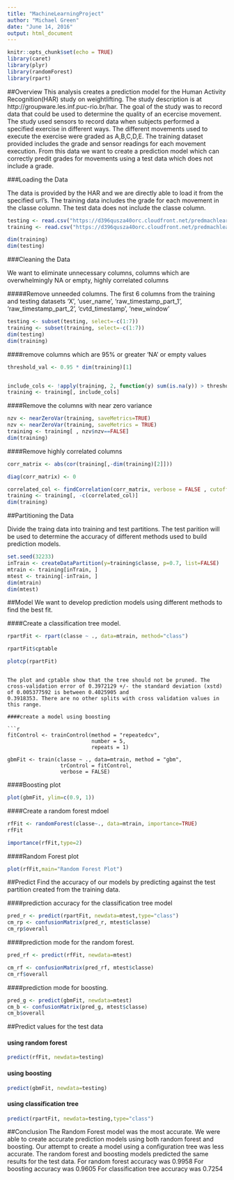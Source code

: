 ```yaml
---
title: "MachineLearningProject"
author: "Michael Green"
date: "June 14, 2016"
output: html_document
---
```


```r
knitr::opts_chunk$set(echo = TRUE)
library(caret)
library(plyr)
library(randomForest)
library(rpart)

```
##Overview
This analysis creates a prediction model for the Human Activity Recognition(HAR) study on weightlifting. The study description is at http://groupware.les.inf.puc-rio.br/har. The goal of the study was to record data that could be used to determine the quality of an ecercise movement.
The study used sensors to record data when subjects performed a specified exercise in different ways. The different movements used to execute the exercise were graded as A,B,C,D,E. The training dataset provided includes the grade and sensor readings for each movement execution. From this data we want to create a prediction model which can correctly predit grades for movements using a test data which does not include a grade.

###Loading the Data

The data is provided by the HAR and we are directly able to load it from the specified url's. The training data includes the grade for each movement in the classe column. The test data does not include the classe column.

```r
testing <- read.csv("https://d396qusza40orc.cloudfront.net/predmachlearn/pml-testing.csv")
training <- read.csv("https://d396qusza40orc.cloudfront.net/predmachlearn/pml-training.csv")

dim(training)
dim(testing)

```


###Cleaning the Data

We want to eliminate unnecessary columns, columns which are overwhelmingly NA or empty, highly correlated columns

#####Remove unneeded columns. The first 6 columns from the training and testing datasets
'X',  'user_name', 'raw_timestamp_part_1', 'raw_timestamp_part_2', 'cvtd_timestamp', 'new_window'

```r

testing <- subset(testing, select=-c(1:7))
training <- subset(training, select=-c(1:7))
dim(testing)
dim(training)
```

####remove  columns which are 95% or greater 'NA' or empty values

```r
threshold_val <- 0.95 * dim(training)[1]


include_cols <- !apply(training, 2, function(y) sum(is.na(y)) > threshold_val || sum(y=="") > threshold_val)
training <- training[, include_cols]
```
####Remove the columns with near zero variance

```r
nzv <- nearZeroVar(training, saveMetrics=TRUE)
nzv <- nearZeroVar(training, saveMetrics = TRUE)
training <- training[ , nzv$nzv==FALSE] 
dim(training)
```

####Remove highly correlated columns

```r
corr_matrix <- abs(cor(training[,-dim(training)[2]]))

diag(corr_matrix) <- 0

correlated_col <- findCorrelation(corr_matrix, verbose = FALSE , cutoff = .95)
training <- training[, -c(correlated_col)]
dim(training)
```

##Partitioning the Data

Divide the traing data into training and test partitions. The test parition will be used to determine the accuracy of different methods used to build prediction models.
```r

set.seed(32233)
inTrain <- createDataPartition(y=training$classe, p=0.7, list=FALSE)
mtrain <- training[inTrain, ] 
mtest <- training[-inTrain, ]
dim(mtrain) 
dim(mtest)
```

##Model 
We want to develop prediction models using different methods to find the best fit. 

####Create a classification tree model.

```r

rpartFit <- rpart(classe ~ ., data=mtrain, method="class")

rpartFit$cptable

plotcp(rpartFit)


```


```

The plot and cptable show that the tree should not be pruned. The cross-validation error of 0.3972129 +/- the standard deviation (xstd) of 0.005377592 is between 0.4025905 and
0.3918353. There are no other splits with cross validation values in this range.

####create a model using boosting

```r
fitControl <- trainControl(method = "repeatedcv",
                           number = 5,
                           repeats = 1)

gbmFit <- train(classe ~ ., data=mtrain, method = "gbm",
                 trControl = fitControl,
                 verbose = FALSE)

```

####Boosting plot

```r
plot(gbmFit, ylim=c(0.9, 1))

```

####Create a random forest mdoel

```r


rfFit <- randomForest(classe~., data=mtrain, importance=TRUE)
rfFit

importance(rfFit,type=2)
```

####Random Forest plot

```r
plot(rfFit,main="Random Forest Plot")
```


##Predict 
Find the accuracy of our models by predicting against the test partition created from the training data.

####prediction accuracy for the classification tree model

```r
pred_r <- predict(rpartFit, newdata=mtest,type="class")
cm_rp <- confusionMatrix(pred_r, mtest$classe)
cm_rp$overall

```

####prediction mode for the random forest.

```r
pred_rf <- predict(rfFit, newdata=mtest)

cm_rf <- confusionMatrix(pred_rf, mtest$classe)
cm_rf$overall

```
####prediction mode for boosting.

```r
pred_g <- predict(gbmFit, newdata=mtest)
cm_b <- confusionMatrix(pred_g, mtest$classe)
cm_b$overall
```

##Predict values for the test data 

#### using random forest
```r
predict(rfFit, newdata=testing)

```

#### using boosting

```r
predict(gbmFit, newdata=testing)

```

#### using classification tree

```r
predict(rpartFit, newdata=testing,type="class")

```

##Conclusion
The Random Forest model was the most accurate.
We were able to create accurate prediction models using both random forest and boosting. Our attempt to create a model using a configuration tree was less accurate.
The random forest and boosting models predicted the same results for the test data.
For random forest accuracy was 0.9958 
For boosting accuracy was 0.9605
For classification tree accuracy was 0.7254

